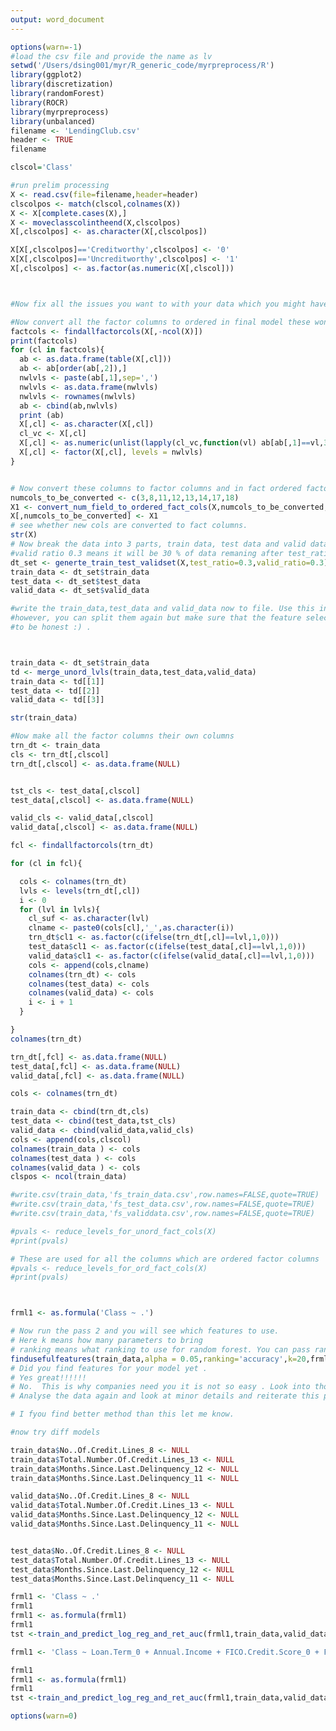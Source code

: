```yaml
---
output: word_document
---
```

```r
options(warn=-1)
#load the csv file and provide the name as lv
setwd('/Users/dsing001/myr/R_generic_code/myrpreprocess/R')
library(ggplot2)
library(discretization)
library(randomForest)
library(ROCR)
library(myrpreprocess)
library(unbalanced)
filename <- 'LendingClub.csv'
header <- TRUE
filename

clscol='Class'

#run prelim processing
X <- read.csv(file=filename,header=header)
clscolpos <- match(clscol,colnames(X))
X <- X[complete.cases(X),]
X <- moveclasscolintheend(X,clscolpos)
X[,clscolpos] <- as.character(X[,clscolpos])

X[X[,clscolpos]=='Creditworthy',clscolpos] <- '0'
X[X[,clscolpos]=='Uncreditworthy',clscolpos] <- '1'
X[,clscolpos] <- as.factor(as.numeric(X[,clscol]))



#Now fix all the issues you want to with your data which you might have got idea from Pass_1 as well as from your own analytics.

#Now convert all the factor columns to ordered in final model these wont be ordered
factcols <- findallfactorcols(X[,-ncol(X)])
print(factcols)
for (cl in factcols){
  ab <- as.data.frame(table(X[,cl]))
  ab <- ab[order(ab[,2]),]
  nwlvls <- paste(ab[,1],sep=',')
  nwlvls <- as.data.frame(nwlvls)
  nwlvls <- rownames(nwlvls)
  ab <- cbind(ab,nwlvls)
  print (ab)
  X[,cl] <- as.character(X[,cl])
  cl_vc <- X[,cl]
  X[,cl] <- as.numeric(unlist(lapply(cl_vc,function(vl) ab[ab[,1]==vl,3])))
  X[,cl] <- factor(X[,cl], levels = nwlvls)
}


# Now convert these columns to factor columns and in fact ordered factor columns
numcols_to_be_converted <- c(3,8,11,12,13,14,17,18)
X1 <- convert_num_field_to_ordered_fact_cols(X,numcols_to_be_converted,alpha=0.05)
X[,numcols_to_be_converted] <- X1
# see whether new cols are converted to fact columns.
str(X)
# Now break the data into 3 parts, train data, test data and valid data as feature selection should always be done on train data and never on test and valid data.
#valid ratio 0.3 means it will be 30 % of data remaning after test_ratio has been splitted. so if test_ratio is 0.3 and valid_ratio is 0.3  valid data will be (1-0.3)*0.3 i.e. 0.21 of total data passed
dt_set <- generte_train_test_validset(X,test_ratio=0.3,valid_ratio=0.3)
train_data <- dt_set$train_data
test_data <- dt_set$test_data
valid_data <- dt_set$valid_data

#write the train_data,test_data and valid_data now to file. Use this in 3rd step of modelling.
#however, you can split them again but make sure that the feature selection part is run once or if you want to repeat it on same data
#to be honest :) .



train_data <- dt_set$train_data
td <- merge_unord_lvls(train_data,test_data,valid_data)
train_data <- td[[1]]
test_data <- td[[2]]
valid_data <- td[[3]]

str(train_data)

#Now make all the factor columns their own columns
trn_dt <- train_data
cls <- trn_dt[,clscol]
trn_dt[,clscol] <- as.data.frame(NULL)


tst_cls <- test_data[,clscol]
test_data[,clscol] <- as.data.frame(NULL)

valid_cls <- valid_data[,clscol] 
valid_data[,clscol] <- as.data.frame(NULL)

fcl <- findallfactorcols(trn_dt)

for (cl in fcl){

  cols <- colnames(trn_dt)
  lvls <- levels(trn_dt[,cl])
  i <- 0
  for (lvl in lvls){
    cl_suf <- as.character(lvl)
    clname <- paste0(cols[cl],'_',as.character(i))
    trn_dt$cl1 <- as.factor(c(ifelse(trn_dt[,cl]==lvl,1,0)))
    test_data$cl1 <- as.factor(c(ifelse(test_data[,cl]==lvl,1,0)))
    valid_data$cl1 <- as.factor(c(ifelse(valid_data[,cl]==lvl,1,0)))
    cols <- append(cols,clname)
    colnames(trn_dt) <- cols
    colnames(test_data) <- cols
    colnames(valid_data) <- cols
    i <- i + 1
  }

}
colnames(trn_dt)

trn_dt[,fcl] <- as.data.frame(NULL)  
test_data[,fcl] <- as.data.frame(NULL)  
valid_data[,fcl] <- as.data.frame(NULL)  

cols <- colnames(trn_dt)

train_data <- cbind(trn_dt,cls)
test_data <- cbind(test_data,tst_cls)
valid_data <- cbind(valid_data,valid_cls)
cols <- append(cols,clscol)
colnames(train_data ) <- cols
colnames(test_data ) <- cols
colnames(valid_data ) <- cols
clspos <- ncol(train_data)

#write.csv(train_data,'fs_train_data.csv',row.names=FALSE,quote=TRUE)
#write.csv(train_data,'fs_test_data.csv',row.names=FALSE,quote=TRUE)
#write.csv(train_data,'fs_validdata.csv',row.names=FALSE,quote=TRUE)

#pvals <- reduce_levels_for_unord_fact_cols(X)
#print(pvals)

# These are used for all the columns which are ordered factor columns
#pvals <- reduce_levels_for_ord_fact_cols(X)
#print(pvals)



frml1 <- as.formula('Class ~ .')

# Now run the pass 2 and you will see which features to use.
# Here k means how many parameters to bring
# ranking means what ranking to use for random forest. You can pass random forest parameters as well.
findusefulfeatures(train_data,alpha = 0.05,ranking='accuracy',k=20,frml1,ntree=10)
# Did you find features for your model yet . 
# Yes great!!!!!!
# No.  This is why companies need you it is not so easy . Look into those graphs
# Analyse the data again and look at minor details and reiterate this process unless you get it right.

# I fyou find better method than this let me know. 

#now try diff models

train_data$No..Of.Credit.Lines_8 <- NULL
train_data$Total.Number.Of.Credit.Lines_13 <- NULL
train_data$Months.Since.Last.Delinquency_12 <- NULL
train_data$Months.Since.Last.Delinquency_11 <- NULL

valid_data$No..Of.Credit.Lines_8 <- NULL
valid_data$Total.Number.Of.Credit.Lines_13 <- NULL
valid_data$Months.Since.Last.Delinquency_12 <- NULL
valid_data$Months.Since.Last.Delinquency_11 <- NULL


test_data$No..Of.Credit.Lines_8 <- NULL
test_data$Total.Number.Of.Credit.Lines_13 <- NULL
test_data$Months.Since.Last.Delinquency_12 <- NULL
test_data$Months.Since.Last.Delinquency_11 <- NULL

frml1 <- 'Class ~ .'
frml1
frml1 <- as.formula(frml1)
frml1
tst <-train_and_predict_log_reg_and_ret_auc(frml1,train_data,valid_data,predict_type='response')

frml1 <- 'Class ~ Loan.Term_0 + Annual.Income + FICO.Credit.Score_0 + FICO.Credit.Score_1 + Loan.Purpose_0 + No..Inquiries.In.Last.6.Months_2 + FICO.Credit.Score_6 + Address.State_0 + Use.Of.Credit.Line_14 + Use.Of.Credit.Line_13 + No..Adverse.Public.Records_0 + Employment.Length_1 + Loan.Application.Description + Use.Of.Credit.Line_2 + Debt.To.Income.Ratio_1 + Use.Of.Credit.Line_4 + Total.Number.Of.Credit.Lines_1 + Total.Number.Of.Credit.Lines_0 + Earliest.Credit.Line.Opened + No..Inquiries.In.Last.6.Months_0 + Months.Since.Last.Delinquency_6 + Debt.To.Income.Ratio_0 + Total.Number.Of.Credit.Lines_12 + FICO.Credit.Score_2 + Months.Since.Last.Delinquency_4 + No..Inquiries.In.Last.6.Months_1 + Use.Of.Credit.Line_7 + Employment.Length_0 + Use.Of.Credit.Line_9 + No..Of.Public.Record.Bankruptcies_0 + Total.Number.Of.Credit.Lines_3 + No..Of.Credit.Lines_5 + No..Of.Credit.Lines_7 + Total.Number.Of.Credit.Lines_14 + Total.Number.Of.Credit.Lines_10 + Total.Number.Of.Credit.Lines_6 + Total.Number.Of.Credit.Lines_5 + No..Of.Credit.Lines_9 + No..Of.Credit.Lines_2 + Total.Number.Of.Credit.Lines_7 + Total.Number.Of.Credit.Lines_2 + Total.Number.Of.Credit.Lines_9 + Total.Credit.Balance + No..Of.Credit.Lines_3 + Months.Since.Last.Delinquency_2 + No..Of.Credit.Lines_4 + Total.Number.Of.Credit.Lines_11 + Months.Since.Last.Delinquency_10 + Months.Since.Last.Delinquency_1 + No..Of.Public.Record.Bankruptcies_1'

frml1
frml1 <- as.formula(frml1)
frml1
tst <-train_and_predict_log_reg_and_ret_auc(frml1,train_data,valid_data,predict_type='response')

options(warn=0)
```

